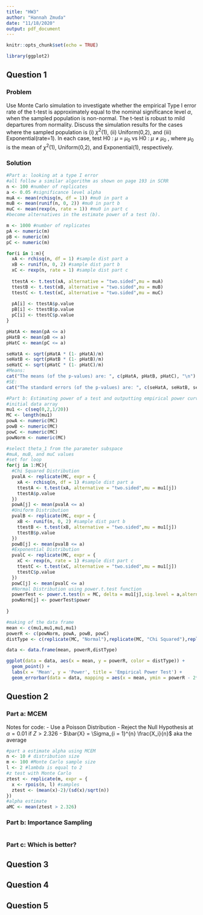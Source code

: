 ```yaml
---
title: "HW3"
author: "Hannah Zmuda"
date: "11/18/2020"
output: pdf_document
---
```


```r
knitr::opts_chunk$set(echo = TRUE)
```

```r
library(ggplot2)
```

## Question 1
### Problem
Use Monte Carlo simulation to investigate whether the empirical Type I error rate of the t-test is approximately equal to the nominal significance level $\alpha$, when the sampled population is non-normal. The t-test is robust to mild departures from normality. Discuss the simulation results for the cases where the sampled population is (i) $\chi^2$(1), (ii) Uniform(0,2), and (iii) Exponential(rate=1). In each case, test H0 : $\mu$ = $\mu_0$ vs H0 : $\mu$ $\ne$ $\mu_0$ , where $\mu_0$ is the mean of $\chi^2$(1), Uniform(0,2), and Exponential(1), respectively.

### Solution
```r
#Part a: looking at a type I error
#all follow a similar algorithm as shown on page 193 in SCRR
n <- 100 #number of replicates
a <- 0.05 #significance level alpha
muA <- mean(rchisq(n, df = 1)) #mu0 in part a
muB <- mean(runif(n, 0, 2)) #mu0 in part b
muC <- mean(rexp(n, rate = 1)) #mu0 in part c
#become alternatives in the estimate power of a test (b).

m <- 1000 #number of replicates
pA <- numeric(m)
pB <- numeric(m)
pC <- numeric(m)

for(i in 1:m){
  xA <- rchisq(n, df = 1) #sample dist part a
  xB <- runif(n, 0, 2) #sample dist part b
  xC <- rexp(n, rate = 1) #sample dist part c
  
  ttestA <- t.test(xA, alternative = "two.sided",mu = muA)
  ttestB <- t.test(xB, alternative = "two.sided",mu = muB)
  ttestC <- t.test(xC, alternative = "two.sided",mu = muC)
  
  pA[i] <- ttestA$p.value
  pB[i] <- ttestB$p.value
  pC[i] <- ttestC$p.value
}

pHatA <- mean(pA <= a)
pHatB <- mean(pB <= a)
pHatC <- mean(pC <= a)

seHatA <- sqrt(pHatA * (1- pHatA)/m)
seHatB <- sqrt(pHatB * (1- pHatB)/m)
seHatC <- sqrt(pHatC * (1- pHatC)/m)
#Means:
cat("The means (of the p-values) are: ", c(pHatA, pHatB, pHatC), "\n")
#SE:
cat("The standard errors (of the p-values) are: ", c(seHatA, seHatB, seHatC))

#Part b: Estimating power of a test and outputting empirical power curves of the t-test from the three previous situations
#initial data array
mu1 <- c(seq(0,2,1/20))
MC <- length(mu1)
powA <- numeric(MC)
powB <- numeric(MC)
powC <- numeric(MC)
powNorm <- numeric(MC)

#select theta_1 from the parameter subspace
#muA, muB, and muC values
#set for loop
for(j in 1:MC){
  #Chi Squared Distribution
  pvalA <- replicate(MC, expr = {
    xA <- rchisq(n, df = 1) #sample dist part a
    ttestA <- t.test(xA, alternative = "two.sided",mu = mu1[j])
    ttestA$p.value
  })
  powA[j] <- mean(pvalA <= a)
  #Uniform Distribution
  pvalB <- replicate(MC, expr = {
    xB <- runif(n, 0, 2) #sample dist part b
    ttestB <- t.test(xB, alternative = "two.sided",mu = mu1[j])
    ttestB$p.value
  })
  powB[j] <- mean(pvalB <= a)
  #Exponential Distribution
  pvalC <- replicate(MC, expr = {
    xC <- rexp(n, rate = 1) #sample dist part c
    ttestC <- t.test(xC, alternative = "two.sided",mu = mu1[j])
    ttestC$p.value
  })
  powC[j] <- mean(pvalC <= a)
  #Normal Distribution using power.t.test function
  powerTest <- power.t.test(n = MC, delta = mu1[j],sig.level = a,alternative = "two.sided")
  powNorm[j] <- powerTest$power
  
}

#making of the data frame
mean <- c(mu1,mu1,mu1,mu1)
powerR <- c(powNorm, powA, powB, powC)
distType <- c(replicate(MC, "Normal"),replicate(MC, "Chi Squared"),replicate(MC, "Uniform"),replicate(MC, "Exponential"))

data <- data.frame(mean, powerR,distType)

ggplot(data = data, aes(x = mean, y = powerR, color = distType)) +
  geom_point() +
  labs(x = 'Mean', y = 'Power', title = 'Empirical Power Test') +
  geom_errorbar(data = data, mapping = aes(x = mean, ymin = powerR - 2*(sqrt(powerR * (1- powerR)/MC)), ymax = powerR + 2*(sqrt(powerR * (1- powerR)/MC))))

```


## Question 2

### Part a: MCEM
Notes for code:
- Use a Poisson Distribution
- Reject the Null Hypothesis at $\alpha = 0.01$ if $Z > 2.326$
- $\bar{X} = \Sigma_{i = 1}^{n} \frac{X_i}{n}$ aka the average
```r
#part a estimate alpha using MCEM
n <- 10 # distribution size
m <- 100 #Monte Carlo sample size
l <- 2 #lambda is equal to 2
#z test with Monte Carlo
ztest <- replicate(m, expr = {
  x <- rpois(n, l) #samples
  ztest <- (mean(x)-2)/(sd(x)/sqrt(n))
})
#alpha estimate
aMC <- mean(ztest > 2.326)

```
### Part b: Importance Sampling

```r

```

### Part c: Which is better?


## Question 3



## Question 4



## Question 5


